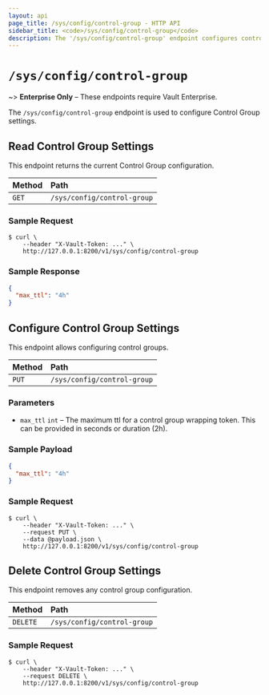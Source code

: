 ```yaml
---
layout: api
page_title: /sys/config/control-group - HTTP API
sidebar_title: <code>/sys/config/control-group</code>
description: The '/sys/config/control-group' endpoint configures control groups.
---
```


# `/sys/config/control-group`

~> **Enterprise Only** – These endpoints require Vault Enterprise.

The `/sys/config/control-group` endpoint is used to configure Control Group
settings.

## Read Control Group Settings

This endpoint returns the current Control Group configuration.

| Method | Path                        |
| :----- | :-------------------------- |
| `GET`  | `/sys/config/control-group` |

### Sample Request

```shell-session
$ curl \
    --header "X-Vault-Token: ..." \
    http://127.0.0.1:8200/v1/sys/config/control-group
```

### Sample Response

```json
{
  "max_ttl": "4h"
}
```

## Configure Control Group Settings

This endpoint allows configuring control groups.

| Method | Path                        |
| :----- | :-------------------------- |
| `PUT`  | `/sys/config/control-group` |

### Parameters

- `max_ttl` `int` – The maximum ttl for a control group wrapping token. This can be provided in seconds or duration (2h).

### Sample Payload

```json
{
  "max_ttl": "4h"
}
```

### Sample Request

```shell-session
$ curl \
    --header "X-Vault-Token: ..." \
    --request PUT \
    --data @payload.json \
    http://127.0.0.1:8200/v1/sys/config/control-group
```

## Delete Control Group Settings

This endpoint removes any control group configuration.

| Method   | Path                        |
| :------- | :-------------------------- |
| `DELETE` | `/sys/config/control-group` |

### Sample Request

```shell-session
$ curl \
    --header "X-Vault-Token: ..." \
    --request DELETE \
    http://127.0.0.1:8200/v1/sys/config/control-group
```
